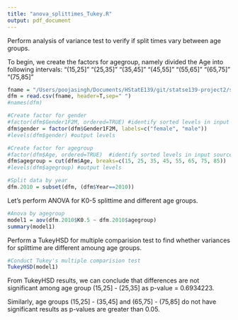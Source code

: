 ```yaml
---
title: "anova_splittimes_Tukey.R"
output: pdf_document
---
```

Perform analysis of variance test to verify if split times vary between age groups. 

To begin, we create the factors for agegroup, namely divided the Age into following intervals: \newline
"(15,25]" "(25,35]" "(35,45]" "(45,55]" "(55,65]" "(65,75]" "(75,85]"


```r
fname = "/Users/poojasingh/Documents/HStatE139/git/statse139-project2/statse139-project/Previous Boston Marathon study/BAA data.txt"
dfm = read.csv(fname, header=T,sep=" ")
#names(dfm)

#Create factor for gender
#factor(dfm$Gender1F2M, ordered=TRUE) #identify sorted levels in input source
dfm$gender = factor(dfm$Gender1F2M, labels=c("female", "male")) 
#levels(dfm$gender) #output levels

#Create factor for agegroup
#factor(dfm$Age, ordered=TRUE)  #identify sorted levels in input source
dfm$agegroup = cut(dfm$Age, breaks=c(15, 25, 35, 45, 55, 65, 75, 85))
#levels(dfm$agegroup) #output levels

#Split data by year
dfm.2010 = subset(dfm, (dfm$Year==2010))
```

Let's perform ANOVA for K0-5 splittime and different age groups. 
```r
#Anova by agegroup
model1 = aov(dfm.2010$K0.5 ~ dfm.2010$agegroup)
summary(model1)
```

Perform a TukeyHSD for multiple comparision test to find whether variances for splittime are different amoung age groups.  

```r
#Conduct Tukey's multiple comparision test
TukeyHSD(model1)
```

From TukeyHSD results, we can conclude that differences are not significant among 
age group (15,25] - (25,35]  as p-value = 0.6934223.

Similarly, age groups (15,25] - (35,45] and (65,75] - (75,85]  do not have significant results as p-values are greater than 0.05.


